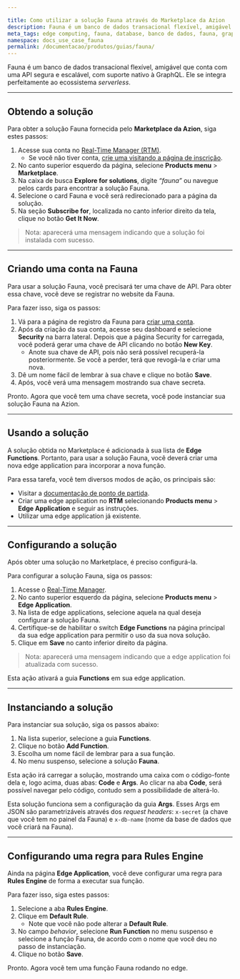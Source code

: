 ```yaml
---

title: Como utilizar a solução Fauna através do Marketplace da Azion
description: Fauna é um banco de dados transacional flexível, amigável e que vem como uma API segura e escalável com suporte nativo à GraphQL.
meta_tags: edge computing, fauna, database, banco de dados, fauna, graphql
namespace: docs_use_case_fauna
permalink: /documentacao/produtos/guias/fauna/
---
```


Fauna é um banco de dados transacional flexível, amigável que conta com uma API segura e escalável, com suporte nativo à GraphQL. Ele se integra perfeitamente ao ecossistema *serverless*.

---

## Obtendo a solução

Para obter a solução Fauna fornecida pelo **Marketplace da Azion**, siga estes passos:

1. Acesse sua conta no [Real-Time Manager (RTM)](https://manager.azion.com/).
    - Se você não tiver conta, [crie uma visitando a página de inscrição](https://manager.azion.com/signup/).
2. No canto superior esquerdo da página, selecione **Products menu** > **Marketplace**.
3. Na caixa de busca **Explore for solutions**, digite *“fauna”* ou navegue pelos cards para encontrar a solução Fauna.
4. Selecione o card Fauna e você será redirecionado para a página da solução.
5. Na seção **Subscribe for**, localizada no canto inferior direito da tela, clique no botão **Get It Now**.

> Nota: aparecerá uma mensagem indicando que a solução foi instalada com sucesso.

---

## Criando uma conta na Fauna

Para usar a solução Fauna, você precisará ter uma chave de API. Para obter essa chave, você deve se registrar no website da Fauna.

Para fazer isso, siga os passos:

1. Vá para a página de registro da Fauna para [criar uma conta](https://dashboard.fauna.com/accounts/register).
2. Após da criação da sua conta, acesse seu dashboard e selecione **Security** na barra lateral.
Depois que a página Security for carregada, você poderá gerar uma chave de API clicando no botão **New Key**.
    - Anote sua chave de API, pois não será possível recuperá-la posteriormente. Se você a perder, terá que revogá-la e criar uma nova.
3. Dê um nome fácil de lembrar à sua chave e clique no botão **Save**.
4. Após, você verá uma mensagem mostrando sua chave secreta.

Pronto. Agora que você tem uma chave secreta, você pode instanciar sua solução Fauna na Azion.

---

## Usando a solução

A solução obtida no Marketplace é adicionada à sua lista de **Edge Functions**. Portanto, para usar a solução Fauna, você deverá criar uma nova edge application para incorporar a nova função.

Para essa tarefa, você tem diversos modos de ação, os principais são:

- Visitar a [documentação de ponto de partida](/pt-br/documentacao/produtos/ponto-de-partida/). 
- Criar uma edge application no **RTM** selecionando **Products menu** > **Edge Application** e seguir as instruções.
- Utilizar uma edge application já existente.

---

## Configurando a solução

Após obter uma solução no Marketplace, é preciso configurá-la.

Para configurar a solução Fauna, siga os passos:

1. Acesse o [Real-Time Manager](https://manager.azion.com/).
2. No canto superior esquerdo da página, selecione **Products menu** > **Edge Application**.
3. Na lista de edge applications, selecione aquela na qual deseja configurar a solução Fauna.
4. Certifique-se de habilitar o switch **Edge Functions** na página principal da sua edge application para permitir o uso da sua nova solução.
5. Clique em **Save** no canto inferior direito da página.

> Nota: aparecerá uma mensagem indicando que a edge application foi atualizada com sucesso.

Esta ação ativará a guia **Functions** em sua edge application.

---

## Instanciando a solução
Para instanciar sua solução, siga os passos abaixo:

1. Na lista superior, selecione a guia **Functions**.
2. Clique no botão **Add Function**.
3. Escolha um nome fácil de lembrar para a sua função.
4. No menu suspenso, selecione a solução **Fauna**.

Esta ação irá carregar a solução, mostrando uma caixa com o código-fonte dela e, logo acima, duas abas: **Code** e **Args**. Ao clicar na aba **Code**, será possível navegar pelo código, contudo sem a possibilidade de alterá-lo. 

Esta solução funciona sem a configuração da guia **Args**. Esses Args em JSON são parametrizáveis através dos *request headers*: `x-secret` (a chave que você tem no painel da Fauna) e `x-db-name` (nome da base de dados que você criará na Fauna).

---

## Configurando uma regra para Rules Engine

Ainda na página **Edge Application**, você deve configurar uma regra para **Rules Engine** de forma a executar sua função.

Para fazer isso, siga estes passos:

1. Selecione a aba **Rules Engine**.
2. Clique em **Default Rule**.
    - Note que você não pode alterar a **Default Rule**.
3. No campo *behavior*, selecione **Run Function** no menu suspenso e selecione a função Fauna, de acordo com o nome que você deu no passo de instanciação.
4. Clique no botão **Save**.

Pronto. Agora você tem uma função Fauna rodando no edge.


